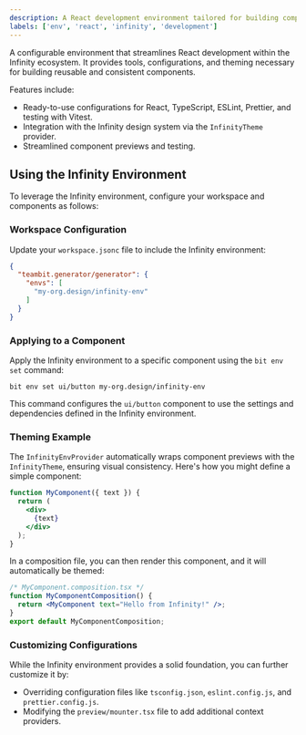 ```yaml
---
description: A React development environment tailored for building components and applications for the Infinity platform.
labels: ['env', 'react', 'infinity', 'development']
---
```


A configurable environment that streamlines React development within the Infinity ecosystem. It provides tools, configurations, and theming necessary for building reusable and consistent components.

Features include:
- Ready-to-use configurations for React, TypeScript, ESLint, Prettier, and testing with Vitest.
- Integration with the Infinity design system via the `InfinityTheme` provider.
- Streamlined component previews and testing.

## Using the Infinity Environment

To leverage the Infinity environment, configure your workspace and components as follows:

### Workspace Configuration

Update your `workspace.jsonc` file to include the Infinity environment:

```json
{
  "teambit.generator/generator": {
    "envs": [
      "my-org.design/infinity-env"
    ]
  }
}
```
### Applying to a Component
Apply the Infinity environment to a specific component using the `bit env set` command:
```shell
bit env set ui/button my-org.design/infinity-env
```
This command configures the `ui/button` component to use the settings and dependencies defined in the Infinity environment.
### Theming Example
The `InfinityEnvProvider` automatically wraps component previews with the `InfinityTheme`, ensuring visual consistency. Here's how you might define a simple component:
```jsx
function MyComponent({ text }) {
  return (
    <div>
      {text}
    </div>
  );
}
```
In a composition file, you can then render this component, and it will automatically be themed:
```jsx
/* MyComponent.composition.tsx */
function MyComponentComposition() {
  return <MyComponent text="Hello from Infinity!" />;
}
export default MyComponentComposition;
```
### Customizing Configurations
While the Infinity environment provides a solid foundation, you can further customize it by:
- Overriding configuration files like `tsconfig.json`, `eslint.config.js`, and `prettier.config.js`.
- Modifying the `preview/mounter.tsx` file to add additional context providers.
